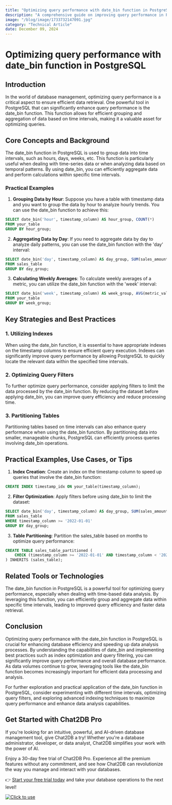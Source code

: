 ```yaml
---
title: "Optimizing query performance with date_bin function in PostgreSQL"
description: "A comprehensive guide on improving query performance in PostgreSQL using the date_bin function."
image: "/blog/image/1733732147091.jpg"
category: "Technical Article"
date: December 09, 2024
---
```


# Optimizing query performance with date_bin function in PostgreSQL


<Authors date="December 09, 2024">
  <Author name="Ethan Clarke" link="https://chat2db.ai" />
</Authors>

## Introduction

In the world of database management, optimizing query performance is a critical aspect to ensure efficient data retrieval. One powerful tool in PostgreSQL that can significantly enhance query performance is the date_bin function. This function allows for efficient grouping and aggregation of data based on time intervals, making it a valuable asset for optimizing queries.

## Core Concepts and Background

The date_bin function in PostgreSQL is used to group data into time intervals, such as hours, days, weeks, etc. This function is particularly useful when dealing with time-series data or when analyzing data based on temporal patterns. By using date_bin, you can efficiently aggregate data and perform calculations within specific time intervals.

### Practical Examples

1. **Grouping Data by Hour**: Suppose you have a table with timestamp data and you want to group the data by hour to analyze hourly trends. You can use the date_bin function to achieve this:

```sql
SELECT date_bin('hour', timestamp_column) AS hour_group, COUNT(*)
FROM your_table
GROUP BY hour_group;
```

2. **Aggregating Data by Day**: If you need to aggregate data by day to analyze daily patterns, you can use the date_bin function with the 'day' interval:

```sql
SELECT date_bin('day', timestamp_column) AS day_group, SUM(sales_amount)
FROM sales_table
GROUP BY day_group;
```

3. **Calculating Weekly Averages**: To calculate weekly averages of a metric, you can utilize the date_bin function with the 'week' interval:

```sql
SELECT date_bin('week', timestamp_column) AS week_group, AVG(metric_value)
FROM your_table
GROUP BY week_group;
```

## Key Strategies and Best Practices

### 1. Utilizing Indexes

When using the date_bin function, it is essential to have appropriate indexes on the timestamp columns to ensure efficient query execution. Indexes can significantly improve query performance by allowing PostgreSQL to quickly locate the relevant data within the specified time intervals.

### 2. Optimizing Query Filters

To further optimize query performance, consider applying filters to limit the data processed by the date_bin function. By reducing the dataset before applying date_bin, you can improve query efficiency and reduce processing time.

### 3. Partitioning Tables

Partitioning tables based on time intervals can also enhance query performance when using the date_bin function. By partitioning data into smaller, manageable chunks, PostgreSQL can efficiently process queries involving date_bin operations.

## Practical Examples, Use Cases, or Tips

1. **Index Creation**: Create an index on the timestamp column to speed up queries that involve the date_bin function:

```sql
CREATE INDEX timestamp_idx ON your_table(timestamp_column);
```

2. **Filter Optimization**: Apply filters before using date_bin to limit the dataset:

```sql
SELECT date_bin('day', timestamp_column) AS day_group, SUM(sales_amount)
FROM sales_table
WHERE timestamp_column >= '2022-01-01'
GROUP BY day_group;
```

3. **Table Partitioning**: Partition the sales_table based on months to optimize query performance:

```sql
CREATE TABLE sales_table_partitioned (
    CHECK (timestamp_column >= '2022-01-01' AND timestamp_column < '2022-02-01')
) INHERITS (sales_table);
```

## Related Tools or Technologies

The date_bin function in PostgreSQL is a powerful tool for optimizing query performance, especially when dealing with time-based data analysis. By leveraging this function, you can efficiently group and aggregate data within specific time intervals, leading to improved query efficiency and faster data retrieval.

## Conclusion

Optimizing query performance with the date_bin function in PostgreSQL is crucial for enhancing database efficiency and speeding up data analysis processes. By understanding the capabilities of date_bin and implementing best practices such as index optimization and query filtering, you can significantly improve query performance and overall database performance. As data volumes continue to grow, leveraging tools like the date_bin function becomes increasingly important for efficient data processing and analysis.

For further exploration and practical application of the date_bin function in PostgreSQL, consider experimenting with different time intervals, optimizing query filters, and exploring advanced indexing techniques to maximize query performance and enhance data analysis capabilities.

## Get Started with Chat2DB Pro

If you're looking for an intuitive, powerful, and AI-driven database management tool, give Chat2DB a try! Whether you're a database administrator, developer, or data analyst, Chat2DB simplifies your work with the power of AI.

Enjoy a 30-day free trial of Chat2DB Pro. Experience all the premium features without any commitment, and see how Chat2DB can revolutionize the way you manage and interact with your databases.

👉 [Start your free trial today](https://chat2db.ai/pricing) and take your database operations to the next level!


[![Click to use](/image/blog/bg/chat2db.jpg)](https://chat2db.ai/)

